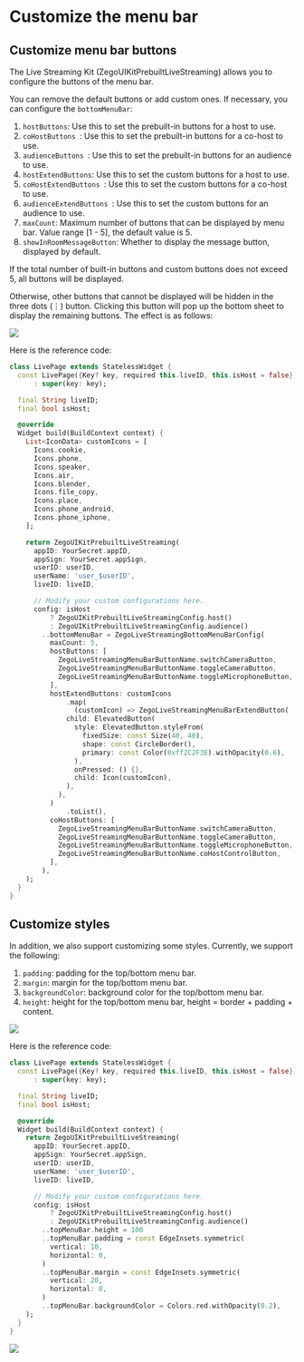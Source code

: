 # Customize the menu bar

## Customize menu bar buttons 

The Live Streaming Kit (ZegoUIKitPrebuiltLiveStreaming) allows you to configure the buttons of the menu bar. 

You can remove the default buttons or add custom ones. If necessary, you can configure the `bottomMenuBar`:

1. `hostButtons`: Use this to set the prebuilt-in buttons for a host to use. 
2. `coHostButtons `: Use this to set the prebuilt-in buttons for a co-host to use.
3. `audienceButtons `: Use this to set the prebuilt-in buttons for an audience to use.
4. `hostExtendButtons`: Use this to set the custom buttons for a host to use.
5. `coHostExtendButtons `: Use this to set the custom buttons for a co-host to use.
6. `audienceExtendButtons `: Use this to set the custom buttons for an audience to use.
7. `maxCount`: Maximum number of buttons that can be displayed by menu bar. Value range [1 - 5], the default value is 5.
8. `showInRoomMessageButton`: Whether to display the message button, displayed by default.

If the total number of built-in buttons and custom buttons does not exceed 5, all buttons will be displayed.

Otherwise, other buttons that cannot be displayed will be hidden in the three dots (⋮) button. Clicking this button will pop up the bottom sheet to display the remaining buttons. The effect is as follows:

<Frame width="30%" height="auto" caption="">
  <img src="https://doc-media.zego.im/sdk-doc/Pics/ZegoUIKit/live/live_buttom_menu_bar.gif" />
</Frame> 

Here is the reference code:

```dart
class LivePage extends StatelessWidget {
  const LivePage({Key? key, required this.liveID, this.isHost = false})
      : super(key: key);

  final String liveID;
  final bool isHost;

  @override
  Widget build(BuildContext context) {
    List<IconData> customIcons = [
      Icons.cookie,
      Icons.phone,
      Icons.speaker,
      Icons.air,
      Icons.blender,
      Icons.file_copy,
      Icons.place,
      Icons.phone_android,
      Icons.phone_iphone,
    ];

    return ZegoUIKitPrebuiltLiveStreaming(
      appID: YourSecret.appID,
      appSign: YourSecret.appSign,
      userID: userID,
      userName: 'user_$userID',
      liveID: liveID,

      // Modify your custom configurations here.
      config: isHost
          ? ZegoUIKitPrebuiltLiveStreamingConfig.host()
          : ZegoUIKitPrebuiltLiveStreamingConfig.audience()
        ..bottomMenuBar = ZegoLiveStreamingBottomMenuBarConfig(
          maxCount: 5,
          hostButtons: [
            ZegoLiveStreamingMenuBarButtonName.switchCameraButton,
            ZegoLiveStreamingMenuBarButtonName.toggleCameraButton,
            ZegoLiveStreamingMenuBarButtonName.toggleMicrophoneButton,
          ],
          hostExtendButtons: customIcons
              .map(
                (customIcon) => ZegoLiveStreamingMenuBarExtendButton(
              child: ElevatedButton(
                style: ElevatedButton.styleFrom(
                  fixedSize: const Size(40, 40),
                  shape: const CircleBorder(),
                  primary: const Color(0xff2C2F3E).withOpacity(0.6),
                ),
                onPressed: () {},
                child: Icon(customIcon),
              ),
            ),
          )
              .toList(),
          coHostButtons: [
            ZegoLiveStreamingMenuBarButtonName.switchCameraButton,
            ZegoLiveStreamingMenuBarButtonName.toggleCameraButton,
            ZegoLiveStreamingMenuBarButtonName.toggleMicrophoneButton,
            ZegoLiveStreamingMenuBarButtonName.coHostControlButton,
          ],
        ),
    );
  }
}
```

## Customize styles

In addition, we also support customizing some styles. Currently, we support the following:

1. `padding`: padding for the top/bottom menu bar.
2. `margin`: margin for the top/bottom menu bar.
3. `backgroundColor`: background color for the top/bottom menu bar.
4. `height`: height for the top/bottom menu bar, height = border + padding + content.

<Frame width="30%" height="auto" caption="">
  <img src="https://doc-media.zego.im/sdk-doc/Pics/ZegoUIKit/Flutter/live/live_menubar_style1.jpg" />
</Frame> 

Here is the reference code:


```dart
class LivePage extends StatelessWidget {
  const LivePage({Key? key, required this.liveID, this.isHost = false})
      : super(key: key);

  final String liveID;
  final bool isHost;

  @override
  Widget build(BuildContext context) {
    return ZegoUIKitPrebuiltLiveStreaming(
      appID: YourSecret.appID,
      appSign: YourSecret.appSign,
      userID: userID,
      userName: 'user_$userID',
      liveID: liveID,

      // Modify your custom configurations here.
      config: isHost
          ? ZegoUIKitPrebuiltLiveStreamingConfig.host()
          : ZegoUIKitPrebuiltLiveStreamingConfig.audience()
        ..topMenuBar.height = 100
        ..topMenuBar.padding = const EdgeInsets.symmetric(
          vertical: 10,
          horizontal: 0,
        )
        ..topMenuBar.margin = const EdgeInsets.symmetric(
          vertical: 20,
          horizontal: 0,
        )
        ..topMenuBar.backgroundColor = Colors.red.withOpacity(0.2),
    );
  }
}
```


<Frame width="30%" height="auto" caption="">
  <img src="https://doc-media.zego.im/sdk-doc/Pics/ZegoUIKit/Flutter/live/live_menubar_style_sc.png" />
</Frame>
